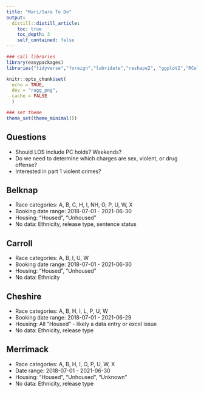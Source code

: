 ```yaml
---
title: "Mari/Sara To Do"
output: 
  distill::distill_article:
    toc: true
    toc_depth: 3
    self_contained: false
---
```


```r
### call libraries
library(easypackages)
libraries("tidyverse","foreign","lubridate","reshape2", "ggplot2","RColorBrewer","knitr","forcats","openxlsx","statar","svDialogs","xlsx", "magrittr","stringr", "data.table","janitor","kableExtra","leaflet", "readr", "rmarkdown","rowr", "gganimate", "gifski","tidycensus","sf","htmltools","acs","tigris","mapview","rgeos", "ggrepel", "censusxy","gdata","lavaan","mclust","tmap","scales","raster","rgeos","gmapsdistance","viridis","cowplot","lintr","leaflet.extras","censusapi","data.table","gridGraphics","readxl","haven","ggridges","extrafont","extrafontdb","datamodelr","Lahman","DiagrammeR","fs","readxl","rsvg","V8","ragg","ggtext","csgjcr","distill","ezknitr")
```

```r
knitr::opts_chunk$set(
  echo = TRUE,
  dev = "ragg_png",
  cache = FALSE
  )
```

```r
### set theme
theme_set(theme_minimal())
```


## Questions  

- Should LOS include PC holds? Weekends?  
- Do we need to determine which charges are sex, violent, or drug offense?  
- Interested in part 1 violent crimes? 

## Belknap  

- Race categories: A, B, C, H, I, NH, O, P, U, W, X    
- Booking date range: 2018-07-01 - 2021-06-30  
- Housing: "Housed", "Unhoused"  
- No data: Ethnicity, release type, sentence status  

## Carroll  

- Race categories: A, B, I, U, W   
- Booking date range: 2018-07-01 - 2021-06-30  
- Housing: "Housed", "Unhoused"  
- No data: Ethnicity  

## Cheshire  

- Race categories: A, B, H, I, L, P, U, W   
- Booking date range: 2018-07-01 - 2021-06-29    
- Housing: All "Housed" - likely a data entry or excel issue  
- No data: Ethnicity, release type  

## Merrimack  

- Race categories: A, B, H, I, O, P, U, W, X     
- Date range: 2018-07-01 - 2021-06-30   
- Housing: "Housed", "Unhoused", "Unknown"  
- No data: Ethnicity, release type  

